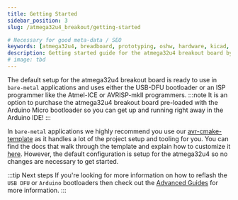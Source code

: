 ```yaml
---
title: Getting Started
sidebar_position: 3
slug: /atmega32u4_breakout/getting-started

# Necessary for good meta-data / SEO
keywords: [atmega32u4, breadboard, prototyping, oshw, hardware, kicad, debugging, avr]
description: Getting started guide for the atmega32u4 breakout board by great lakes dev
# image: tbd
---
```

The default setup for the atmega32u4 breakout board is ready to use in ```bare-metal``` applications and uses either the USB-DFU bootloader or an ISP programmer like the
Atmel-ICE or AVRISP-mkII programmers.
:::note
It is an option to purchase the atmega32u4 breakout board pre-loaded with the Arduino Micro bootloader so you can get up and running right away in the
Arduino IDE!
:::

In ```bare-metal``` applications we highly recommend you use our [avr-cmake-template](https://github.com/greatlakesdev/avr-cmake-template) as
it handles a lot of the project setup and tooling for you. You can find the docs that walk through the template and explain how to customize it [here](/docs/avr-cmake-template/).
However, the default configuration is setup for the atmega32u4 so no changes are necessary to get started.

:::tip Next steps
If you're looking for more information on how to reflash the ```USB DFU``` or ```Arduino``` bootloaders then check out the [Advanced Guides](./advanced-guides) for more information.
:::